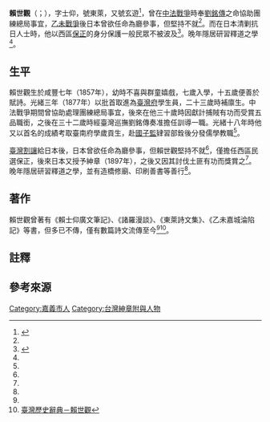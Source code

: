 {{Infobox person
| 姓名       = 賴世觀
| 圖像       = File:Loa Se-koan.jpg
| 圖像大小   = 
| 圖像替代   = 
| 圖像說明   = 
| 本名       = 
| 出生日期   =  {{Birth date|1857|10|14}} 
| 出生地     = [[大清|大清]][[台灣府|台灣府]][[嘉義縣|嘉義縣]][[嘉義縣城|嘉義縣城]]布街{{NoteTag|1=今嘉義市大街里公明路}}
| 死亡日期   =  {{Death date and age|1918|08|02|1857|10|14}}
| 死亡地     = {{TWN-JPN}}<br/>[[嘉義廳|嘉義廳]]
| 國籍       = {{QING-1862}}→{{JPN-EMP}}
| 教育程度   = 
| 母校       = 
| 職業       = 
| 知名於     = [[書法|書法]]
| 董事會     = 
| 宗教信仰   = 
| 宗派       = 
| 配偶       = 
| 伴侶       = 
| 子女       = 男：賴雨若、賴瞻如、賴潭秋、賴子清、賴植洙<br/>女：賴寶、賴碧蓮、賴鳳祝、賴素波
| 父母       = 父：賴時輝、母：陳賴氏勸
| 親屬       = 
| 呼號       = 
| 獎項       = 
}}

'''賴世觀'''（{{lang-nan-tw|Loā Sè-koan}}；{{bd|1857年|10月14日|1918年|8月2日}}），字士仰，號東萊，又號玄遊<ref>{{Cite web |url=http://memory.ncl.edu.tw/tm_cgi/hypage.cgi?HYPAGE=toolbox_figure_detail.hpg&project_id=twpeop&dtd_id=15&subject_name=%E8%87%BA%E7%81%A3%E4%BA%BA%E7%89%A9%E8%AA%8C%281895-1945%29&subject_url=toolbox_figure.hpg&xml_id=0000300714&who=%E8%B3%B4%E4%B8%96%E8%A7%80 |title=臺灣記憶－賴世觀 |access-date=2011-02-15 |archive-date=2017-03-28 |archive-url=https://web.archive.org/web/20170328012412/http://memory.ncl.edu.tw/tm_cgi/hypage.cgi?HYPAGE=toolbox_figure_detail.hpg&project_id=twpeop&dtd_id=15&subject_name=%E8%87%BA%E7%81%A3%E4%BA%BA%E7%89%A9%E8%AA%8C%281895-1945%29&subject_url=toolbox_figure.hpg&xml_id=0000300714&who=%E8%B3%B4%E4%B8%96%E8%A7%80 |dead-url=no }}</ref>，曾在[[中法戰爭|中法戰爭]]時奉[[劉銘傳|劉銘傳]]之命協助團練總局事宜，[[乙未戰爭|乙未戰爭]]後日本曾欲任命為廳參事，但堅持不就<ref name="志"/>。而在日本清剿抗日人士時，他以西區[[保正|保正]]的身分保護一般民眾不被波及<ref name="志">{{cite book|author=陳淵燦  |title=《嘉義市志·人物志·賴世觀》 |year=2004 |publisher=嘉義市政府 |isbn=957-01-8808-1 |pages=58－59頁 }}</ref>。晚年隱居研習釋道之學<ref name="志"/>。

== 生平 ==
賴世觀生於咸豐七年（1857年），幼時不喜與群童嬉戲，七歲入學，十五歲便善於賦詩。光緒三年（1877年）以批首取進為[[臺灣府|臺灣府]]學生員，二十三歲時補廪生。中法戰爭期間曾協助處理團練總局事宜，後來在他三十歲時因獻計捕賊有功而受賞五品職銜，之後在三十二歲時經臺灣巡撫劉銘傳奏准擔任訓導一職。光緒十八年時他又以首名的成績考取臺南府學歲貢生，赴[[國子監|國子監]]肄習部銓後分發儒學教職<ref name="志"/>。

[[臺灣割讓|臺灣割讓]]給日本後，日本曾欲任命為廳參事，但賴世觀堅持不就<ref name="志"/>，僅擔任西區民選保正，後來日本又授予紳章（1897年），之後又因其討伐土匪有功而獎賞之<ref name="臺"/>。晚年隱居研習釋道之學，並有造橋修廟、印刷善書等善行<ref name="志"/>。

== 著作 ==
賴世觀曾著有《賴士仰廣文筆記》、《諸羅漫談》、《東萊詩文集》、《乙未嘉城淪陷記》等書，但多已不傳，僅有數篇詩文流傳至今<ref name="志"/><ref name="臺">[http://nrch.cca.gov.tw/ccahome/website/site20/contents/016/cca220003-li-wpkbhisdict004354-1274-u.xml 臺灣歷史辭典－賴世觀]{{dead link|date=2018年4月 |bot=InternetArchiveBot |fix-attempted=yes }}</ref>。

== 註釋 ==
<div class="references-small">
{{NoteFoot}}
</div>

== 參考來源 ==
{{reflist}}

[[Category:嘉義市人|Category:嘉義市人]]
[[Category:台灣紳章附與人物|Category:台灣紳章附與人物]]